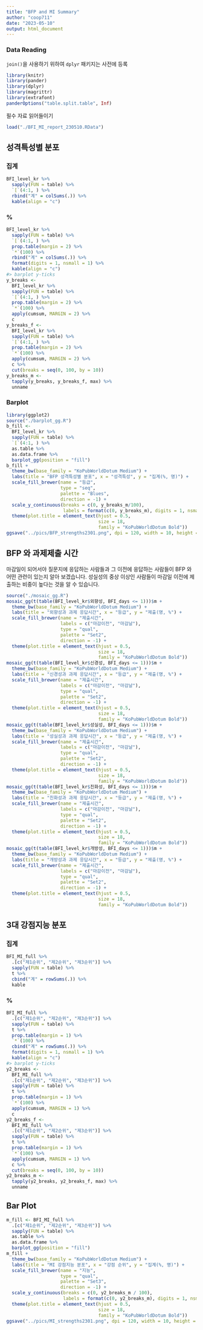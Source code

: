 ```yaml
---
title: "BFP and MI Summary"
author: "coop711"
date: "2023-05-10"
output: html_document
---
```


### Data Reading

`join()`을 사용하기 위하여 `dplyr` 패키지는 사전에 등록

```r
library(knitr)
library(pander)
library(dplyr)
library(magrittr)
library(extrafont)
panderOptions("table.split.table", Inf)
```
필수 자료 읽어들이기

```r
load("./BFI_MI_report_230510.RData")
```

## 성격특성별 분포

### 집계

```r
BFI_level_kr %>%
  sapply(FUN = table) %>%
  `[`(4:1, ) %>%
  rbind("계" = colSums(.)) %>%
  kable(align = "c")
```

### %

```r
BFI_level_kr %>%
  sapply(FUN = table) %>%
  `[`(4:1, ) %>%
  prop.table(margin = 2) %>%
  `*`(100) %>%
  rbind("계" = colSums(.)) %>%
  format(digits = 1, nsmall = 1) %>%
  kable(align = "c")
#> barplot y-ticks
y_breaks <- 
  BFI_level_kr %>%
  sapply(FUN = table) %>%
  `[`(4:1, ) %>%
  prop.table(margin = 2) %>%
  `*`(100) %>%
  apply(cumsum, MARGIN = 2) %>%
  c  
y_breaks_f <- 
  BFI_level_kr %>%
  sapply(FUN = table) %>%
  `[`(4:1, ) %>%
  prop.table(margin = 2) %>%
  `*`(100) %>%
  apply(cumsum, MARGIN = 2) %>%
  c %>%
  cut(breaks = seq(0, 100, by = 10)) 
y_breaks_m <- 
  tapply(y_breaks, y_breaks_f, max) %>%
  unname
```

### Barplot

```r
library(ggplot2)
source("./barplot_gg.R")
b_fill <-
  BFI_level_kr %>%
  sapply(FUN = table) %>%
  `[`(4:1, ) %>% 
  as.table %>%
  as.data.frame %>%
  barplot_gg(position = "fill")
b_fill + 
  theme_bw(base_family = "KoPubWorldDotum Medium") +
  labs(title = "BFP 성격특성별 분포", x = "성격특성", y = "집계(%, 명)") +
  scale_fill_brewer(name = "등급", 
                    type = "seq", 
                    palette = "Blues", 
                    direction = -1) +
  scale_y_continuous(breaks = c(0, y_breaks_m/100),
                     labels = format(c(0, y_breaks_m), digits = 1, nsmall = 1)) +
  theme(plot.title = element_text(hjust = 0.5, 
                                  size = 18, 
                                  family = "KoPubWorldDotum Bold"))
ggsave("../pics/BFP_strengths2301.png", dpi = 120, width = 10, height = 7.5, units = "in")
```

## BFP 와 과제제출 시간 

마감일이 되어서야 질문지에 응답하는 사람들과 그 이전에 응답하는 사람들이 BFP 와 어떤 관련이 있는지 알아 보겠습니다. 성실성의 중상 이상인 사람들이 마감일 이전에 제출하는 비중이 높다는 것을 알 수 있습니다. 

```r
source("./mosaic_gg.R")
mosaic_gg(t(table(BFI_level_kr$외향성, BFI_days <= 1)))$m +
  theme_bw(base_family = "KoPubWorldDotum Medium") +
  labs(title = "외향성과 과제 응답시간", x = "등급", y = "제출(명, %") +
  scale_fill_brewer(name = "제출시간",
                    labels = c("마감이전", "마감날"),
                    type = "qual", 
                    palette = "Set2", 
                    direction = -1) +
  theme(plot.title = element_text(hjust = 0.5, 
                                  size = 18, 
                                  family = "KoPubWorldDotum Bold"))
mosaic_gg(t(table(BFI_level_kr$신경성, BFI_days <= 1)))$m +
  theme_bw(base_family = "KoPubWorldDotum Medium") +
  labs(title = "신경성과 과제 응답시간", x = "등급", y = "제출(명, %") +
  scale_fill_brewer(name = "제출시간",
                    labels = c("마감이전", "마감날"),
                    type = "qual", 
                    palette = "Set2", 
                    direction = -1) +
  theme(plot.title = element_text(hjust = 0.5, 
                                  size = 18, 
                                  family = "KoPubWorldDotum Bold"))
mosaic_gg(t(table(BFI_level_kr$성실성, BFI_days <= 1)))$m +
  theme_bw(base_family = "KoPubWorldDotum Medium") +
  labs(title = "성실성과 과제 응답시간", x = "등급", y = "제출(명, %") +
  scale_fill_brewer(name = "제출시간",
                    labels = c("마감이전", "마감날"),
                    type = "qual", 
                    palette = "Set2", 
                    direction = -1) +
  theme(plot.title = element_text(hjust = 0.5, 
                                  size = 18, 
                                  family = "KoPubWorldDotum Bold"))
mosaic_gg(t(table(BFI_level_kr$친화성, BFI_days <= 1)))$m +
  theme_bw(base_family = "KoPubWorldDotum Medium") +
  labs(title = "친화성과 과제 응답시간", x = "등급", y = "제출(명, %") +
  scale_fill_brewer(name = "제출시간",
                    labels = c("마감이전", "마감날"),
                    type = "qual", 
                    palette = "Set2", 
                    direction = -1) +
  theme(plot.title = element_text(hjust = 0.5, 
                                  size = 18, 
                                  family = "KoPubWorldDotum Bold"))
mosaic_gg(t(table(BFI_level_kr$개방성, BFI_days <= 1)))$m +
  theme_bw(base_family = "KoPubWorldDotum Medium") +
  labs(title = "개방성과 과제 응답시간", x = "등급", y = "제출(명, %") +
  scale_fill_brewer(name = "제출시간",
                    labels = c("마감이전", "마감날"),
                    type = "qual", 
                    palette = "Set2", 
                    direction = -1) +
  theme(plot.title = element_text(hjust = 0.5, 
                                  size = 18, 
                                  family = "KoPubWorldDotum Bold"))
```


## 3대 강점지능 분포

### 집계

```r
BFI_MI_full %>%
  .[c("제1순위", "제2순위", "제3순위")] %>%
  sapply(FUN = table) %>%
  t %>%
  cbind("계" = rowSums(.)) %>%
  kable
```

### % 

```r
BFI_MI_full %>%
  .[c("제1순위", "제2순위", "제3순위")] %>%
  sapply(FUN = table) %>%
  t %>%
  prop.table(margin = 1) %>%
  `*`(100) %>%
  cbind("계" = rowSums(.)) %>%
  format(digits = 1, nsmall = 1) %>%
  kable(align = "c")
#> barplot y-ticks
y2_breaks <- 
  BFI_MI_full %>%
  .[c("제1순위", "제2순위", "제3순위")] %>%
  sapply(FUN = table) %>%
  t %>%
  prop.table(margin = 1) %>%
  `*`(100) %>%
  apply(cumsum, MARGIN = 1) %>%
  c  
y2_breaks_f <- 
  BFI_MI_full %>%
  .[c("제1순위", "제2순위", "제3순위")] %>%
  sapply(FUN = table) %>%
  t %>%
  prop.table(margin = 1) %>%
  `*`(100) %>%
  apply(cumsum, MARGIN = 1) %>%
  c %>%
  cut(breaks = seq(0, 100, by = 10)) 
y2_breaks_m <- 
  tapply(y2_breaks, y2_breaks_f, max) %>%
  unname
```

## Bar Plot

```r
m_fill <- BFI_MI_full %>%
  .[c("제1순위", "제2순위", "제3순위")] %>%
  sapply(FUN = table) %>%
  as.table %>%
  as.data.frame %>%
  barplot_gg(position = "fill")
m_fill + 
  theme_bw(base_family = "KoPubWorldDotum Medium") +
  labs(title = "MI 강점지능 분포", x = "강점 순위", y = "집계(%, 명)") +
  scale_fill_brewer(name = "지능", 
                    type = "qual", 
                    palette = "Set3", 
                    direction = -1) +
  scale_y_continuous(breaks = c(0, y2_breaks_m / 100),
                     labels = format(c(0, y2_breaks_m), digits = 1, nsmall = 1)) +
  theme(plot.title = element_text(hjust = 0.5, 
                                  size = 18, 
                                  family = "KoPubWorldDotum Bold"))
ggsave("../pics/MI_strengths2301.png", dpi = 120, width = 10, height = 7.5, units = "in")
```

